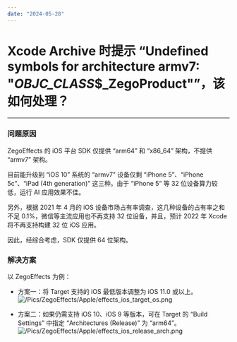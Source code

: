```yaml
---
date: "2024-05-28"
---
```

# Xcode Archive 时提示 “Undefined symbols for architecture armv7: "_OBJC_CLASS_$_ZegoProduct"”，该如何处理？
---

### 问题原因

ZegoEffects 的 iOS 平台 SDK 仅提供 “arm64” 和 “x86_64” 架构，不提供 “armv7” 架构。
  
目前能升级到 “iOS 10” 系统的 “armv7” 设备仅剩 “iPhone 5”、“iPhone 5c”、“iPad (4th generation)” 这三种。由于 “iPhone 5” 等 32 位设备算力较低，运行 AI 应用效果不佳。

另外，根据 2021 年 4 月的 iOS 设备市场占有率调查，这几种设备的占有率之和不足 0.1%，微信等主流应用也不再支持 32 位设备，并且，预计 2022 年 Xcode 将不再支持构建 32 位 iOS 应用。

因此，经综合考虑，SDK 仅提供 64 位架构。

### 解决方案

以 ZegoEffects 为例：

- 方案一：将 Target 支持的 iOS 最低版本调整为 iOS 11.0 或以上。
![/Pics/ZegoEffects/Apple/effects_ios_target_os.png](https://doc-media.zego.im/sdk-doc/Pics/ZegoEffects/Apple/effects_ios_target_os.png)

- 方案二：如果仍需支持 iOS 10、iOS 9 等版本，可在 Target 的 “Build Settings” 中指定 “Architectures (Release)” 为 “arm64”。
![/Pics/ZegoEffects/Apple/effects_ios_release_arch.png](https://doc-media.zego.im/sdk-doc/Pics/ZegoEffects/Apple/effects_ios_release_arch.png)
